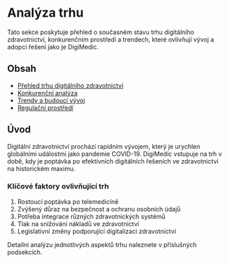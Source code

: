 # Analýza trhu

Tato sekce poskytuje přehled o současném stavu trhu digitálního zdravotnictví, konkurenčním prostředí a trendech, které ovlivňují vývoj a adopci řešení jako je DigiMedic.

## Obsah

- [Přehled trhu digitálního zdravotnictví](./prehled-trhu)
- [Konkurenční analýza](./konkurencni-analyza)
- [Trendy a budoucí vývoj](./trendy-a-budouci-vyvoj)
- [Regulační prostředí](./regulacni-prostredi)

## Úvod

Digitální zdravotnictví prochází rapidním vývojem, který je urychlen globálními událostmi jako pandemie COVID-19. DigiMedic vstupuje na trh v době, kdy je poptávka po efektivních digitálních řešeních ve zdravotnictví na historickém maximu.

### Klíčové faktory ovlivňující trh

1. Rostoucí poptávka po telemedicíně
2. Zvýšený důraz na bezpečnost a ochranu osobních údajů
3. Potřeba integrace různých zdravotnických systémů
4. Tlak na snižování nákladů ve zdravotnictví
5. Legislativní změny podporující digitalizaci zdravotnictví

Detailní analýzu jednotlivých aspektů trhu naleznete v příslušných podsekcích.
